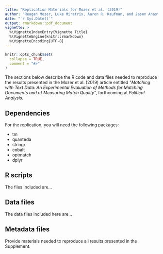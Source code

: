 ```yaml
---
title: "Replication Materials for Mozer et al. (2019)"
author: "Reagan Mozer, Luke Miratrix, Aaron R. Kaufman, and Jason Anastasopoulos"
date: "`r Sys.Date()`"
output: rmarkdown::pdf_document
vignette: >
  %\VignetteIndexEntry{Vignette Title}
  %\VignetteEngine{knitr::rmarkdown}
  %\VignetteEncoding{UTF-8}
---
```


```r
knitr::opts_chunk$set(
  collapse = TRUE,
  comment = "#>"
)
```

The sections below describe the R code and data files needed to reproduce the results presented in the Mozer et al. (2019) article entitled *\"Matching with Text Data: An Experimental Evaluation of Methods for Matching Documents and of Measuring Match Quality*\", forthcoming at *Political Analysis*. 

## Dependencies

For the replication, you will need the following packages:

- tm
- quanteda 
- stringr
- cobalt
- optmatch
- dplyr

## R scripts

The files included are...

## Data files

The data files included here are...

## Metadata files

Provide materials needed to reproduce all results presented in the Supplement.
